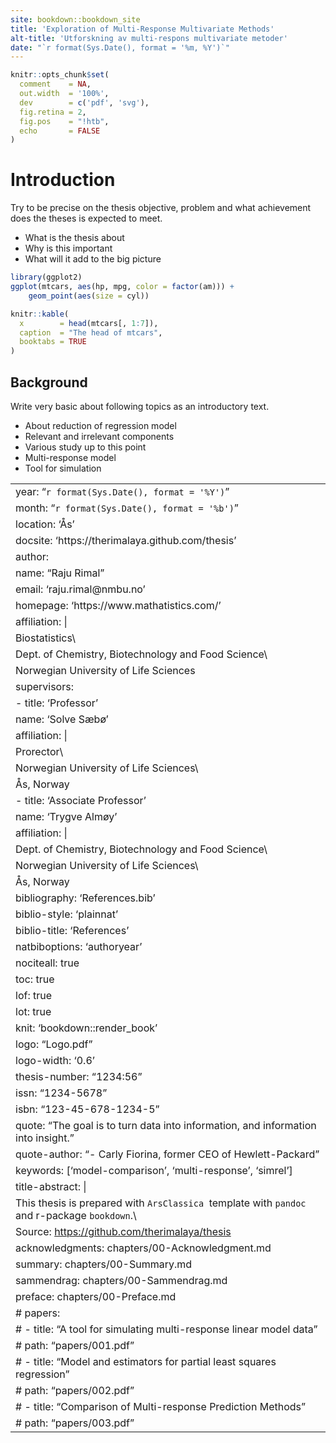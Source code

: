 ```yaml
---
site: bookdown::bookdown_site
title: 'Exploration of Multi-Response Multivariate Methods'
alt-title: 'Utforskning av multi-respons multivariate metoder'
date: "`r format(Sys.Date(), format = '%m, %Y')`"
---
```



```r
knitr::opts_chunk$set(
  comment    = NA,
  out.width  = '100%',
  dev        = c('pdf', 'svg'),
  fig.retina = 2,
  fig.pos    = "!htb",
  echo       = FALSE
)
```


# Introduction

Try to be precise on the thesis objective, problem and what achievement does the theses is expected to meet.

- What is the thesis about
- Why is this important
- What will it add to the big picture


```r
library(ggplot2)
ggplot(mtcars, aes(hp, mpg, color = factor(am))) +
    geom_point(aes(size = cyl))
```

```r
knitr::kable(
  x        = head(mtcars[, 1:7]),
  caption  = "The head of mtcars",
  booktabs = TRUE
)
```

## Background

Write very basic about following topics as an introductory text.

- About reduction of regression model
- Relevant and irrelevant components
- Various study up to this point
- Multi-response model
- Tool for simulation


---
year: "`r format(Sys.Date(), format = '%Y')`"
month: "`r format(Sys.Date(), format = '%b')`"
location: 'Ås'
docsite: 'https://therimalaya.github.com/thesis'
author:
  name: "Raju Rimal"
  email: 'raju.rimal@nmbu.no'
  homepage: 'https://www.mathatistics.com/'
  affiliation: |
    Biostatistics\
    Dept. of Chemistry, Biotechnology and Food Science\
    Norwegian University of Life Sciences
supervisors:
  - title: 'Professor'
    name: 'Solve Sæbø'
    affiliation: |
      Prorector\
      Norwegian University of Life Sciences\
      Ås, Norway
  - title: 'Associate Professor'
    name: 'Trygve Almøy'
    affiliation: |
      Dept. of Chemistry, Biotechnology and Food Science\
      Norwegian University of Life Sciences\
      Ås, Norway
bibliography: 'References.bib'
biblio-style: 'plainnat'
biblio-title: 'References'
natbiboptions: 'authoryear'
nociteall: true
toc: true
lof: true
lot: true
knit: 'bookdown::render_book'
logo: "Logo.pdf"
logo-width: '0.6\linewidth'
thesis-number: "1234:56"
issn: "1234-5678"
isbn: "123-45-678-1234-5"
quote: "The goal is to turn data into information, and information into insight."
quote-author: "- Carly Fiorina, former CEO of Hewlett-Packard"
keywords: ['model-comparison ', 'multi-response ', 'simrel ']
title-abstract: |
  This thesis is prepared with `ArsClassica` \LaTeX\ template with `pandoc` and r-package `bookdown`.\
  Source: [https://github.com/therimalaya/thesis](https://github.com/therimalaya/thesis)
acknowledgments: chapters/00-Acknowledgment.md
summary: chapters/00-Summary.md
sammendrag: chapters/00-Sammendrag.md
preface: chapters/00-Preface.md
# papers:
#   - title: "A tool for simulating multi-response linear model data"
#     path: "papers/001.pdf"
#   - title: "Model and estimators for partial least squares regression"
#     path: "papers/002.pdf"
#   - title: "Comparison of Multi-response Prediction Methods"
#     path: "papers/003.pdf"
---
